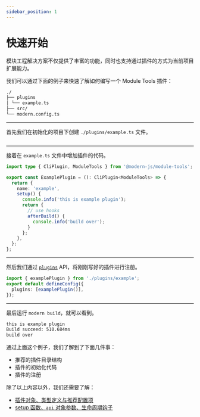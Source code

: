 ```yaml
---
sidebar_position: 1
---
```


# 快速开始

模块工程解决方案不仅提供了丰富的功能，同时也支持通过插件的方式为当前项目扩展能力。

我们可以通过下面的例子来快速了解如何编写一个 Module Tools 插件：


```md title="./project"
./
├── plugins
│ └── example.ts
├── src/
└── modern.config.ts
```

---

首先我们在初始化的项目下创建 `./plugins/example.ts` 文件。

```md title="./project"

```

---

接着在 `example.ts` 文件中增加插件的代码。

```ts
import type { CliPlugin, ModuleTools } from '@modern-js/module-tools';

export const ExamplePlugin = (): CliPlugin<ModuleTools> => {
  return {
    name: 'example',
    setup() {
      console.info('this is example plugin');
      return {
        // use hooks
        afterBuild() {
          console.info('build over');
        }
      };
    },
  };
};
```

---

然后我们通过 [`plugins`](/api/config/plugins) API，将刚刚写好的插件进行注册。

```ts title="./modern.config.ts"
import { examplePlugin } from './plugins/example';
export default defineConfig({
  plugins: [examplePlugin()],
});
```

---

最后运行 `modern build`，就可以看到。

```bash title="terminal"
this is example plugin
Build succeed: 510.684ms
build over
```


通过上面这个例子，我们了解到了下面几件事：

- 推荐的插件目录结构
- 插件的初始化代码
- 插件的注册

除了以上内容以外，我们还需要了解：

- [插件对象、类型定义与推荐配置项](/plugins/guide/plugin-object)
- [setup 函数、`api` 对象参数、生命周期钩子](/plugins/guide/setup-function)
